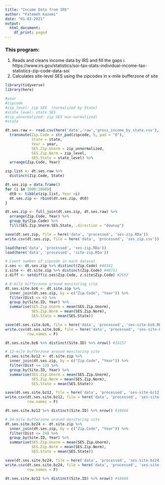 ```yaml
---
title: "Income Data from IRS"
author: "Fatemeh Kazemi"
date: "01-02-2021"
output:
  html_document:
    df_print: paged
---
```


### This program:
  (1) Reads and cleans income data by IRS and fill the gaps
     i. https://www.irs.gov/statistics/soi-tax-stats-individual-income-tax-statistics-zip-code-data-soi
  (2) Calculates site-level SES using the zipcodes in x-mile bufferzone of site

```r
library(tidyverse)
library(here)
```

```r
#year
#zipcode  
#zip_level: zip SES  (normalized by State)
#state_level: state SES 
#zip_unnormalized: zip SES non-normalized)
#state

dt.ses.raw <- read.csv(here('data','raw','gross_income_by_state.csv'), sep = '') %>% 
  transmute(Zip.Code = str_pad(zipcode, 5, pad = "0"),
            State = state,
            Year = year,
            SES.Zip.Unorm = zip_unnormalized,
            SES.Zip.Norm = zip_level,
            SES.State = state_level) %>% 
  arrange(Zip.Code, Year)

zip.list <- dt.ses.raw %>% 
  distinct(Zip.Code, State)

dt.ses.zip = data.frame()
for (i in 2000:2008){
  dt0 <- tibble(zip.list, Year =i)
  dt.ses.zip <- rbind(dt.ses.zip, dt0)
}

dt.ses.zip <- full_join(dt.ses.zip, dt.ses.raw) %>% 
  arrange(Zip.Code, Year) %>% 
  group_by(Zip.Code) %>% 
  fill(SES.Zip.Unorm:SES.State, .direction = "downup")

save(dt.ses.zip, file = here('data', 'processed', 'ses-zip.RDa'))
write.csv(dt.ses.zip, file = here('data', 'processed', 'ses_zip.csv'))
```

```r
load(here('data', 'processed', 'ses-zip.RDa'))
load(here('data', 'processed', 'site-zip.RDa'))

# Count number of zipcode in each dataset
z.ses <- dt.ses.zip %>% distinct(Zip.Code) #40341
z.site <- dt.site.zip %>% distinct(Zip.Code) #40711
z.diff <- setdiff(z.ses$Zip.Code, z.site$Zip.Code) #2652

# 6-mile bufferzone around monitoring site
dt.ses.site.bz6 <- dt.site.zip %>% 
  inner_join(dt.ses.zip, by = c("Zip.Code", "Year")) %>% 
  filter(Dist <= 6) %>% 
  group_by(Site.ID, Year) %>% 
  summarise(SES.Zip.Unorm = mean(SES.Zip.Unorm),
            SES.Zip.Norm = mean(SES.Zip.Norm),
            SES.State = mean(SES.State))

save(dt.ses.site.bz6, file = here('data', 'processed', 'ses-site-bz6.RDa'))
write.csv(dt.ses.site.bz6, file = here('data', 'processed', 'ses-site-bz6.csv'),
          row.names = F)

dt.ses.site.bz6 %>% distinct(Site.ID) %>% nrow() #18157

# 12-mile bufferzone around monitoring site
dt.ses.site.bz12 <- dt.site.zip %>% 
  inner_join(dt.ses.zip, by = c("Zip.Code", "Year")) %>% 
  filter(Dist <= 12) %>% 
  group_by(Site.ID, Year) %>% 
  summarise(SES.Zip.Unorm = mean(SES.Zip.Unorm),
            SES.Zip.Norm = mean(SES.Zip.Norm),
            SES.State = mean(SES.State))

save(dt.ses.site.bz12, file = here('data', 'processed', 'ses-site-bz12.RDa'))
write.csv(dt.ses.site.bz12, file = here('data', 'processed', 'ses-site-bz12.csv'),
          row.names = F)

dt.ses.site.bz12 %>% distinct(Site.ID) %>% nrow() #18664

# 24-mile bufferzone around monitoring site
dt.ses.site.bz24 <- dt.site.zip %>% 
  inner_join(dt.ses.zip, by = c("Zip.Code", "Year")) %>% 
  filter(Dist <= 24) %>% 
  group_by(Site.ID, Year) %>% 
  summarise(SES.Zip.Unorm = mean(SES.Zip.Unorm),
            SES.Zip.Norm = mean(SES.Zip.Norm),
            SES.State = mean(SES.State))

save(dt.ses.site.bz24, file = here('data', 'processed', 'ses-site-bz24.RDa'))
write.csv(dt.ses.site.bz24, file = here('data', 'processed', 'ses-site-bz24.csv'),
          row.names = F)

dt.ses.site.bz12 %>% distinct(Site.ID) %>% nrow() #18664
```

